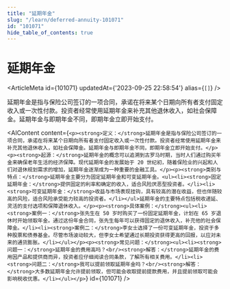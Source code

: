 ```yaml
---
title: "延期年金"
slug: "/learn/deferred-annuity-101071"
id: "101071"
hide_table_of_contents: true
---
```



# 延期年金

<ArticleMeta id={101071} updatedAt={'2023-09-25 22:58:54'} alias={`[]`} />
<div className='border-solid border-b border-t-0 my-4 border-[var(--ifm-color-gray-300)]' />

延期年金是指与保险公司签订的一项合同，承诺在将来某个日期向所有者支付固定收入或一次性付款。投资者经常使用延期年金来补充其他退休收入，如社会保障金。延期年金与即期年金不同，即期年金立即开始支付。

<AIContent content={`<p><strong>定义：</strong>延期年金是指与保险公司签订的一项合同，承诺在将来某个日期向所有者支付固定收入或一次性付款。投资者经常使用延期年金来补充其他退休收入，如社会保障金。延期年金与即期年金不同，即期年金立即开始支付。</p><p><strong>起源：</strong>延期年金的概念可以追溯到古罗马时期，当时人们通过购买年金来确保老年生活的经济保障。现代延期年金的发展始于 20 世纪初，随着保险业的兴起和人们对退休规划需求的增加，延期年金逐渐成为一种重要的金融工具。</p><p><strong>类别与特点：</strong>延期年金主要分为固定延期年金和可变延期年金。<ul><li><strong>固定延期年金：</strong>提供固定的利率和确定的收入，适合风险厌恶型投资者。</li><li><strong>可变延期年金：</strong>收益与市场表现挂钩，具有较高的潜在收益，但也伴随较高的风险，适合风险承受能力较高的投资者。</li></ul>延期年金的主要特点包括税收递延、灵活的支付选项和保障退休收入。</p><p><strong>具体案例：</strong><ul><li><strong>案例一：</strong>张先生在 50 岁时购买了一份固定延期年金，计划在 65 岁退休时开始领取年金。通过这份年金合同，张先生每年可以获得固定的退休收入，补充他的社会保障金。</li><li><strong>案例二：</strong>李女士选择了一份可变延期年金，投资于多种股票和债券基金。尽管市场波动较大，但李女士希望通过长期投资获得更高的回报，以应对未来的通货膨胀。</li></ul></p><p><strong>常见问题：</strong><ul><li><strong>问题一：</strong>延期年金的费用高吗？<br/><strong>解答：</strong>延期年金的费用因产品和提供商而异，投资者应仔细阅读合同条款，了解所有相关费用。</li><li><strong>问题二：</strong>我可以提前领取延期年金吗？<br/><strong>解答：</strong>大多数延期年金允许提前领取，但可能会收取提前提款费用，并且提前领取可能会影响税收优惠。</li></ul></p>`} id={101071} />
